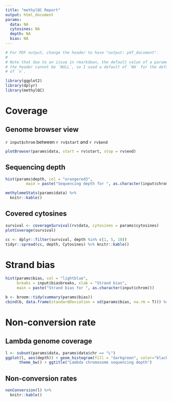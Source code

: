 ```yaml
---
title: "methylQC Report"
output: html_document
params:
  data: NA
  cytosines: NA
  depth: NA
  bias: NA
---
```


```r
# For PDF output, change the header to have "output: pdf_document".
#
# Note that due to an issue in rmarkdown, the default value of a parameter in
# the header cannot be `NULL`, so I used a default of `NA` for the default value
# of `n`.
```

```r
library(ggplot2)
library(dplyr)
library(methylQC)
```


# Coverage  

## Genome browser view

`r input$chrom` between `r rv$start` and `r rv$end`

```r
plotBrowser(params$data, start = rv$start, stop = rv$end)
```

## Sequencing depth

```r
hist(params$depth, col = "orangered3",
         main = paste("Sequencing depth for ", as.character(input$chrom)), xlab = "Depth")
```

```r
methylomeStats(params$data) %>%
  knitr::kable()
```

## Covered cytosines

```r
survival <- coverageSurvival(rv$data, cytosines = params$cytosines)
plotCoverage(survival)
```

```r
cc <- dplyr::filter(survival, depth %in% c(1, 5, 10))
tidyr::spread(cc, depth, Cytosines) %>% knitr::kable()
```

# Strand bias

```r
hist(params$bias, col = "lightblue",
     breaks = input$biasbreaks, xlab = "Strand bias",
     main = paste("Strand bias for ", as.character(input$chrom)))
```

```r
b <- broom::tidy(summary(params$bias))
cbind(b, data.frame(standardDeviation = sd(params$bias, na.rm = T))) %>% knitr::kable()
```

# Non-conversion rate

## Lambda genome coverage

```r
l <- subset(params$data, params$data$chr == "L")
ggplot(l, aes(depth)) + geom_histogram(fill = "darkgreen", color="black") +
      theme_bw() + ggtitle("Lambda chromosome sequencing depth")
```

## Non-conversion rates

```r
nonConversion(l) %>%
  knitr::kable()
```

